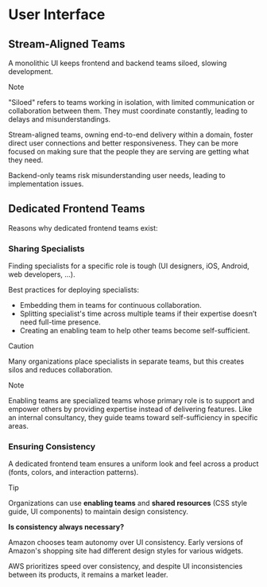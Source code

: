 # User Interface

## Stream-Aligned Teams

A monolithic UI keeps frontend and backend teams siloed, slowing development. 

> [!NOTE]
> "Siloed" refers to teams working in isolation, with limited communication or collaboration between them. They must coordinate constantly, leading to delays and misunderstandings.

Stream-aligned teams, owning end-to-end delivery within a domain, foster direct user connections and better responsiveness. They can be more focused on making sure that the people they are serving are getting what they need.

Backend-only teams risk misunderstanding user needs, leading to implementation issues.


## Dedicated Frontend Teams

Reasons why dedicated frontend teams exist:

### Sharing Specialists

Finding specialists for a specific role is tough (UI designers, iOS, Android, web developers, ...).

Best practices for deploying specialists:
- Embedding them in teams for continuous collaboration.
- Splitting specialist's time across multiple teams if their expertise doesn’t need full-time presence.
- Creating an enabling team to help other teams become self-sufficient.

> [!CAUTION]
> Many organizations place specialists in separate teams, but this creates silos and reduces collaboration.

> [!NOTE]
> Enabling teams are specialized teams whose primary role is to support and empower others by providing expertise instead of delivering features. Like an internal consultancy, they guide teams toward self-sufficiency in specific areas.


### Ensuring Consistency

A dedicated frontend team ensures a uniform look and feel across a product (fonts, colors, and interaction patterns).

> [!TIP]
> Organizations can use **enabling teams** and **shared resources** (CSS style guide, UI components) to maintain design consistency.

**Is consistency always necessary?**

Amazon chooses team autonomy over UI consistency. Early versions of Amazon's shopping site had different design styles for various widgets.

AWS prioritizes speed over consistency, and despite UI inconsistencies between its products, it remains a market leader.
